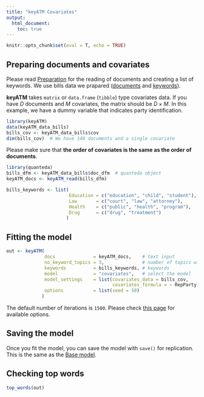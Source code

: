```yaml
---
title: "keyATM Covariates"
output: 
  html_document:
    toc: true
---
```


```r
knitr::opts_chunk$set(eval = T, echo = TRUE)
```

## Preparing documents and covariates
Please read [Preparation](Preparation.html) for the reading of documents and creating a list of keywords. We use bills data we prapared ([documents](Preparation.html#reading-documents-into-keyatm) and [keywords](Preparation.html#preparing-keywords)).

**keyATM** takes `matrix` or `data.frame` (`tibble`) type covariates data. If you have $D$ documents and $M$ covariates, the matrix should be $D \times M$. In this example, we have a dummy variable that indicates party identification.

```r
library(keyATM)
data(keyATM_data_bills)
bills_cov <- keyATM_data_bills$cov
dim(bills_cov)  # We have 140 documents and a single covariate
```

Please make sure that **the order of covariates is the same as the order of documents**.


```r
library(quanteda)
bills_dfm <- keyATM_data_bills$doc_dfm  # quanteda object
keyATM_docs <- keyATM_read(bills_dfm)

bills_keywords <- list(
                       Education = c("education", "child", "student"),
                       Law       = c("court", "law", "attorney"),
                       Health    = c("public", "health", "program"),
                       Drug      = c("drug", "treatment")
                      )
```


## Fitting the model
```r
out <- keyATM(
              docs              = keyATM_docs,    # text input
              no_keyword_topics = 3,              # number of topics without keywords
              keywords          = bills_keywords, # keywords
              model             = "covariates",   # select the model
              model_settings    = list(covariates_data = bills_cov,
                                       covariates_formula = ~ RepParty),
              options           = list(seed = 50)
             )
```
The default number of iterations is `1500`. Please check [this page](Options.html) for available options.


## Saving the model

Once you fit the model, you can save the model with `save()` for replication. This is the same as the [Base model](keyATM_basic.html#saving-the-model).

## Checking top words
```r
top_words(out)
```



